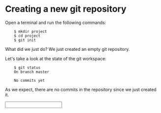 
Creating a new git repository
=============================

Open a terminal and run the following commands:
```
    $ mkdir project 
    $ cd project
    $ git init
```

What did we just do? 
We just created an empty git repository.

Let's take a look at the state of the git workspace:
```
    $ git status
    On branch master

    No commits yet
```

As we expect, there are no commits in the repository 
since we just created it.


<Input question="How do you create a new git repository?" answer="git init" />